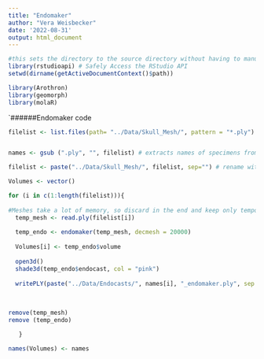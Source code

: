 ---
title: "Endomaker"
author: "Vera Weisbecker"
date: '2022-08-31'
output: html_document
---
```{r setup of libraries}
#this sets the directory to the source directory without having to manually click your way there
library(rstudioapi) # Safely Access the RStudio API
setwd(dirname(getActiveDocumentContext()$path))

library(Arothron)
library(geomorph)
library(molaR)


```
`######Endomaker code

```{r}

filelist <- list.files(path= "../Data/Skull_Mesh/", pattern = "*.ply") #Creates filelist


names <- gsub (".ply", "", filelist) # extracts names of specimens from the file name

filelist <- paste("../Data/Skull_Mesh/", filelist, sep="") # rename with path

Volumes <- vector()

for (i in c(1:length(filelist))){
  
#Meshes take a lot of memory, so discard in the end and keep only temporary
  temp_mesh <- read.ply(filelist[i])
  
  temp_endo <- endomaker(temp_mesh, decmesh = 20000)
  
  Volumes[i] <- temp_endo$volume
  
  open3d()
  shade3d(temp_endo$endocast, col = "pink")
  
  writePLY(paste("../Data/Endocasts/", names[i], "_endomaker.ply", sep = ""), format = "little_endian")
  
  
  
remove(temp_mesh)
remove (temp_endo)

   }

names(Volumes) <- names


```